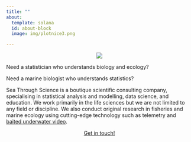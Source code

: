 ```yaml
---
title: ""
about:
  template: solana
  id: about-block
  image: img/plotnice3.png

---
```



::: {#about-block}

:::{style="text-align: center;"}
![](logo/bluebg_horiz.png)
:::

Need a statistician who understands biology and ecology?

Need a marine biologist who understands statistics? 

Sea Through Science is a boutique scientific consulting company, specialising in statistical analysis and modelling, data science, and education. We work primarily in the life sciences but we are not limited to any field or discipline. We also conduct original research in fisheries and marine ecology using cutting-edge technology such as telemetry and [baited underwater video](bruv/index.qmd).


:::{style="text-align: center;"}
[Get in touch!](mailto:'Adam Smith'<adam@seathrough.science>){.btn-lg .btn-outline-success .btn role="button"}
:::

:::

